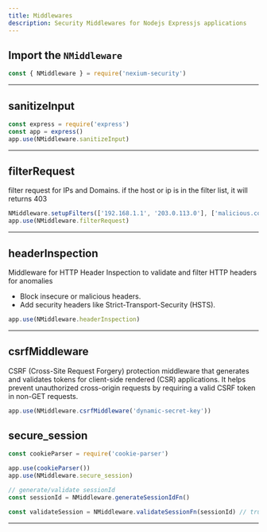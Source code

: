 ```yaml
---
title: Middlewares
description: Security Middlewares for Nodejs Expressjs applications
---
```


## Import the `NMiddleware`

```js
const { NMiddleware } = require('nexium-security')
```

---

## sanitizeInput

```js
const express = require('express')
const app = express()
app.use(NMiddleware.sanitizeInput)
```

---

## filterRequest

filter request for IPs and Domains. if the host or ip is in the filter list, it will returns 403

```js
NMiddleware.setupFilters(['192.168.1.1', '203.0.113.0'], ['malicious.com', 'badactor.net'])
app.use(NMiddleware.filterRequest)
```

---

## headerInspection

Middleware for HTTP Header Inspection to validate and filter HTTP headers for anomalies

- Block insecure or malicious headers.
- Add security headers like Strict-Transport-Security (HSTS).

```js
app.use(NMiddleware.headerInspection)
```

---

## csrfMiddleware

CSRF (Cross-Site Request Forgery) protection middleware that generates and validates tokens for client-side rendered (CSR) applications. It helps prevent unauthorized cross-origin requests by requiring a valid CSRF token in non-GET requests.

```js
app.use(NMiddleware.csrfMiddleware('dynamic-secret-key'))
```

## secure_session

```js
const cookieParser = require('cookie-parser')

app.use(cookieParser())
app.use(NMiddleware.secure_session)

// generate/validate sessionId
const sessionId = NMiddleware.generateSessionIdFn()

const validateSession = NMiddleware.validateSessionFn(sessionId) // true /false
```

---

